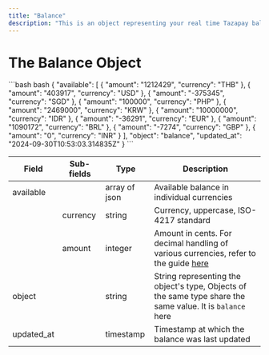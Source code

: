 ```yaml
---
title: "Balance"
description: "This is an object representing your real time Tazapay balance across different currencies."
---
```


# The Balance Object

<CodeGroup>
  ```bash bash
  {
    "available": [
      {
        "amount": "1212429",
        "currency": "THB"
      },
      {
        "amount": "403917",
        "currency": "USD"
      },
      {
        "amount": "-375345",
        "currency": "SGD"
      },
      {
        "amount": "100000",
        "currency": "PHP"
      },
      {
        "amount": "2469000",
        "currency": "KRW"
      },
      {
        "amount": "10000000",
        "currency": "IDR"
      },
      {
        "amount": "-36291",
        "currency": "EUR"
      },
      {
        "amount": "1090172",
        "currency": "BRL"
      },
      {
        "amount": "-7274",
        "currency": "GBP"
      },
      {
        "amount": "0",
        "currency": "INR"
      }
    ],
    "object": "balance",
    "updated_at": "2024-09-30T10:53:03.314835Z"
  }
  ```
</CodeGroup>

| Field       | Sub-fields | Type          | Description                                                                                                                              |
| ----------- | ---------- | ------------- | ---------------------------------------------------------------------------------------------------------------------------------------- |
| available   |            | array of json | Available balance in individual currencies                                                                                               |
|             | currency   | string        | Currency, uppercase, ISO-4217 standard                                                                                                   |
|             | amount     | integer       | Amount in cents. For decimal handling of various currencies, refer to the guide [here](https://docs.tazapay.com/docs/decimal-currencies) |
| object      |            | string        | String representing the object's type, Objects of the same type share the same value. It is `balance` here                               |
| updated\_at |            | timestamp     | Timestamp at which the balance was last updated                                                                                          |
